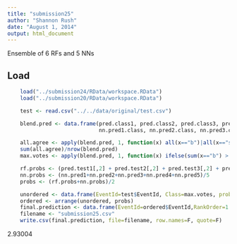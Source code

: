 ```yaml
---
title: "submission25"
author: "Shannon Rush"
date: "August 1, 2014"
output: html_document
---
```


Ensemble of 6 RFs and 5 NNs

## Load
```r
    load("../submission24/RData/workspace.RData")
    load("../submission20/RData/workspace.RData")
```
```r
    test <- read.csv("../../data/original/test.csv")
```

```r
    blend.pred <- data.frame(pred.class1, pred.class2, pred.class3, pred.class4, pred.class5, pred.class6,
                             nn.pred1.class, nn.pred2.class, nn.pred3.class, nn.pred4.class, nn.pred5.class)
```
```r
    all.agree <- apply(blend.pred, 1, function(x) all(x=="b")|all(x=="s"))
    sum(all.agree)/nrow(blend.pred)
    max.votes <- apply(blend.pred, 1, function(x) ifelse(sum(x=="b") > sum(x=="s"), "b", "s"))
```
```r
    rf.probs <- (pred.test1[,2] + pred.test2[,2] + pred.test3[,2] + pred.test4[,2] + pred.test5[,2]+ pred.test6[,2])/6
    nn.probs <- (nn.pred1+nn.pred2+nn.pred3+nn.pred4+nn.pred5)/5
    probs <- (rf.probs+nn.probs)/2
```
```r
    unordered <- data.frame(EventId=test$EventId, Class=max.votes, probs=probs)
    ordered <- arrange(unordered, probs)
    final.prediction <- data.frame(EventId=ordered$EventId,RankOrder=1:550000,Class=ordered$Class)
    filename <- "submission25.csv"
    write.csv(final.prediction, file=filename, row.names=F, quote=F)  
```
2.93004




